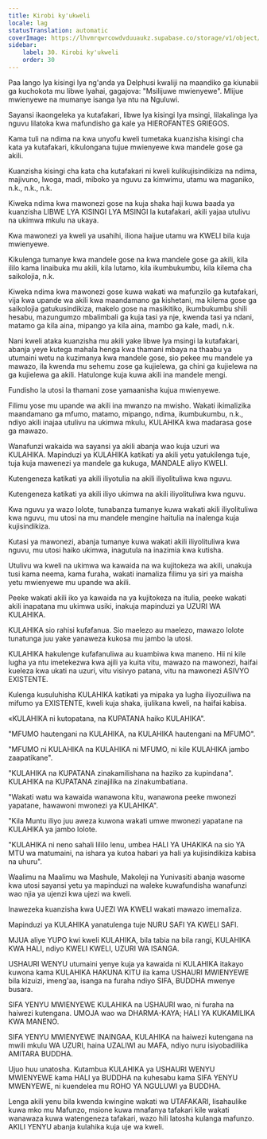 ```yaml
---
title: Kirobi ky'ukweli
locale: lag
statusTranslation: automatic
coverImage: https://lhvmrqwrcowdvduuaukz.supabase.co/storage/v1/object/public/strapi-uploads/small_cover-educacion-fundamental.webp-2d51a7828a2b1309555be27f7e2a61a0.webp
sidebar:
    label: 30. Kirobi ky'ukweli
    order: 30
---
```

Paa lango lya kisingi lya ng'anda ya Delphusi kwaliji na maandiko ga kiunabii ga kuchokota mu libwe lyahai, gagajova: "Msilijuwe mwienyewe". Mlijue mwienyewe na mumanye isanga lya ntu na Nguluwi.

Sayansi ikaongeleka ya kutafakari, libwe lya kisingi lya msingi, lilakalinga lya nguvu lilatoka kwa mafundisho ga kale ya HIEROFANTES GRIEGOS.

Kama tuli na ndima na kwa unyofu kweli tumetaka kuanzisha kisingi cha kata ya kutafakari, kikulongana tujue mwienyewe kwa mandele gose ga akili.

Kuanzisha kisingi cha kata cha kutafakari ni kweli kulikujisindikiza na ndima, majivuno, lwoga, madi, miboko ya nguvu za kimwimu, utamu wa maganiko, n.k., n.k., n.k.

Kiweka ndima kwa mawonezi gose na kuja shaka haji kuwa baada ya kuanzisha LIBWE LYA KISINGI LYA MSINGI la kutafakari, akili yajaa utulivu na ukimwa mkulu na ukaya.

Kwa mawonezi ya kweli ya usahihi, iliona haijue utamu wa KWELI bila kuja mwienyewe.

Kikulenga tumanye kwa mandele gose na kwa mandele gose ga akili, kila ililo kama linaibuka mu akili, kila lutamo, kila ikumbukumbu, kila kilema cha saikolojia, n.k.

Kiweka ndima kwa mawonezi gose kuwa wakati wa mafunzilo ga kutafakari, vija kwa upande wa akili kwa maandamano ga kishetani, ma kilema gose ga saikolojia gatukusindikiza, makelo gose na masikitiko, ikumbukumbu shili hesabu, mazungumzo mbalimbali ga kuja tasi ya nje, kwenda tasi ya ndani, matamo ga kila aina, mipango ya kila aina, mambo ga kale, madi, n.k.

Nani kweli ataka kuanzisha mu akili yake libwe lya msingi la kutafakari, abanja yeye kutega mahala henga kwa thamani mbaya na thaabu ya utumaini wetu na kuzimanya kwa mandele gose, sio pekee mu mandele ya mawazo, ila kwenda mu sehemu zose ga kujielewa, ga chini ga kujielewa na ga kujielewa ga akili. Hatulonge kuja kuwa akili ina mandele mengi.

Fundisho la utosi la thamani zose yamaanisha kujua mwienyewe.

Filimu yose mu upande wa akili ina mwanzo na mwisho. Wakati ikimalizika maandamano ga mfumo, matamo, mipango, ndima, ikumbukumbu, n.k., ndiyo akili inajaa utulivu na ukimwa mkulu, KULAHIKA kwa madarasa gose ga mawazo.

Wanafunzi wakaida wa sayansi ya akili abanja wao kuja uzuri wa KULAHIKA. Mapinduzi ya KULAHIKA katikati ya akili yetu yatukilenga tuje, tuja kuja mawenezi ya mandele ga kukuga, MANDALE aliyo KWELI.

Kutengeneza katikati ya akili iliyotulia na akili iliyolituliwa kwa nguvu.

Kutengeneza katikati ya akili iliyo ukimwa na akili iliyolituliwa kwa nguvu.

Kwa nguvu ya wazo lolote, tunabanza tumanye kuwa wakati akili iliyolituliwa kwa nguvu, mu utosi na mu mandele mengine haitulia na inalenga kuja kujisindikiza.

Kutasi ya mawonezi, abanja tumanye kuwa wakati akili iliyolituliwa kwa nguvu, mu utosi haiko ukimwa, inagutula na inazimia kwa kutisha.

Utulivu wa kweli na ukimwa wa kawaida na wa kujitokeza wa akili, unakuja tusi kama neema, kama furaha, wakati inamaliza filimu ya siri ya maisha yetu mwienyewe mu upande wa akili.

Peeke wakati akili iko ya kawaida na ya kujitokeza na itulia, peeke wakati akili inapatana mu ukimwa usiki, inakuja mapinduzi ya UZURI WA KULAHIKA.

KULAHIKA sio rahisi kufafanua. Sio maelezo au maelezo, mawazo lolote tunatunga juu yake yanaweza kukosa mu jambo la utosi.

KULAHIKA hakulenge kufafanuliwa au kuambiwa kwa maneno. Hii ni kile lugha ya ntu imetekezwa kwa ajili ya kuita vitu, mawazo na mawonezi, haifai kueleza kwa ukati na uzuri, vitu visivyo patana, vitu na mawonezi ASIVYO EXISTENTE.

Kulenga kusuluhisha KULAHIKA katikati ya mipaka ya lugha iliyozuiliwa na mifumo ya EXISTENTE, kweli kuja shaka, ijulikana kweli, na haifai kabisa.

«KULAHIKA ni kutopatana, na KUPATANA haiko KULAHIKA".

"MFUMO hautengani na KULAHIKA, na KULAHIKA hautengani na MFUMO".

"MFUMO ni KULAHIKA na KULAHIKA ni MFUMO, ni kile KULAHIKA jambo zaapatikane".

"KULAHIKA na KUPATANA zinakamilishana na haziko za kupindana". KULAHIKA na KUPATANA zinajilika na zinakumbatiana.

"Wakati watu wa kawaida wanawona kitu, wanawona peeke mwonezi yapatane, hawawoni mwonezi ya KULAHIKA".

"Kila Muntu iliyo juu aweza kuwona wakati umwe mwonezi yapatane na KULAHIKA ya jambo lolote.

"KULAHIKA ni neno sahali lililo lenu, umbea HALI YA UHAKIKA na sio YA MTU wa matumaini, na ishara ya kutoa habari ya hali ya kujisindikiza kabisa na uhuru".

Waalimu na Maalimu wa Mashule, Makoleji na Yunivasiti abanja wasome kwa utosi sayansi yetu ya mapinduzi na waleke kuwafundisha wanafunzi wao njia ya ujenzi kwa ujezi wa kweli.

Inawezeka kuanzisha kwa UJEZI WA KWELI wakati mawazo imemaliza.

Mapinduzi ya KULAHIKA yanatulenga tuje NURU SAFI YA KWELI SAFI.

MJUA aliye YUPO kwi kweli KULAHIKA, bila tabia na bila rangi, KULAHIKA KWA HALI, ndiyo KWELI KWELI, UZURI WA ISANGA.

USHAURI WENYU utumaini yenye kuja ya kawaida ni KULAHIKA itakayo kuwona kama KULAHIKA HAKUNA KITU ila kama USHAURI MWIENYEWE bila kizuizi, imeng'aa, isanga na furaha ndiyo SIFA, BUDDHA mwenye busara.

SIFA YENYU MWIENYEWE KULAHIKA na USHAURI wao, ni furaha na haiwezi kutengana. UMOJA wao wa DHARMA-KAYA; HALI YA KUKAMILIKA KWA MANENO.

SIFA YENYU MWIENYEWE INAINGAA, KULAHIKA na haiwezi kutengana na mwili mkulu WA UZURI, haina UZALIWI au MAFA, ndiyo nuru isiyobadilika AMITARA BUDDHA.

Ujuo huu unatosha. Kutambua KULAHIKA ya USHAURI WENYU MWIENYEWE kama HALI ya BUDDHA na kuhesabu kama SIFA YENYU MWENYEWE, ni kuendelea mu ROHO YA NGULUWI ya BUDDHA.

Lenga akili yenu bila kwenda kwingine wakati wa UTAFAKARI, lisahaulike kuwa mko mu Mafunzo, msione kuwa mnafanya tafakari kile wakati wanawaza kuwa watengeneza tafakari, wazo hili latosha kulanga mafunzo. AKILI YENYU abanja kulahika kuja uje wa kweli.

